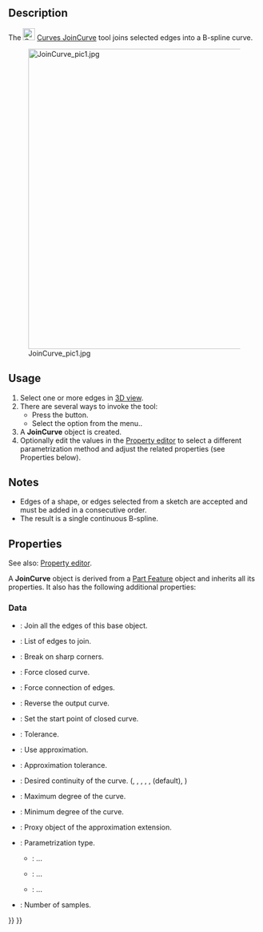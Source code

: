 <languages/>

{{Docnav
|[[Curves_ExtendCurve|ExtendCurve]]
|[[Curves_SplitCurve|SplitCurve]]
|[[Curves_Workbench|Curves]]
|IconL=Curves_ExtendCurve.svg
|IconR=Curves_SplitCurve.svg
|IconC=Curves_workbench_icon.svg
}}

{{GuiCommand
|Name=Curves JoinCurve
|MenuLocation=Curves → joinCurves
|Workbenches=[[Curves_Workbench|Curves]]
}}

==Description==

The [[Image:Curves_JoinCurve.svg|24px]] [[Curves_JoinCurve|Curves JoinCurve]] tool joins selected edges into a B-spline curve.

[[File:JoinCurve_pic1.jpg|600px]]

==Usage==

# Select one or more edges in [[3D_view|3D view]].
# There are several ways to invoke the tool:
#* Press the {{Button|[[Image:Curves_JoinCurve.svg|16px]] [[Curves_JoinCurve|joinCurves]]}} button.
#* Select the {{MenuCommand|Curves → [[Image:Curves_JoinCurve.svg|16px]] joinCurves}} option from the menu..
# A '''JoinCurve''' object is created.
# Optionally edit the values in the [[Property_editor|Property editor]] to select a different parametrization method and adjust the related properties (see Properties below).

==Notes==

* Edges of a shape, or edges selected from a sketch are accepted and must be added in a consecutive order.
* The result is a single continuous B-spline.

==Properties==

See also: [[Property_editor|Property editor]].

A '''JoinCurve''' object is derived from a [[Part_Feature|Part Feature]] object and inherits all its properties. It also has the following additional properties:

===Data===

{{TitleProperty|InputSources}}

* {{PropertyData|Base|Link}}: Join all the edges of this base object.
* {{PropertyData|Edges|LinkSubList}}: List of edges to join.

{{TitleProperty|Join}}

* {{PropertyData|CornerBreak|Bool}}: Break on sharp corners.
* {{PropertyData|ForceClosed|Bool}}: Force closed curve.
* {{PropertyData|ForceContact|Bool}}: Force connection of edges.
* {{PropertyData|Reverse|Bool}}: Reverse the output curve.
* {{PropertyData|StartOffset|Integer}}: Set the start point of closed curve.
* {{PropertyData|Tolerance|Float}}: Tolerance.

{{TitleProperty|ShapeApproximation}}

* {{PropertyData|Active|Bool}}: Use approximation.
* {{PropertyData|ApproxTolerance|Float|Hidden}}: Approximation tolerance.
* {{PropertyData|Continuity|Enumeration|Hidden}}: Desired continuity of the curve. ({{Value|C0}}, {{Value|C1}}, {{Value|G1}}, {{Value|C2}}, {{Value|G2}}, {{Value|C3}} (default), {{Value|CN}})
* {{PropertyData|DegreeMax|Integer|Hidden}}: Maximum degree of the curve.
* {{PropertyData|DegreeMin|Integer|Hidden}}: Minimum degree of the curve.
* {{PropertyData|ExtensionProxy|PythonObject}}: Proxy object of the approximation extension.
* {{PropertyData|Parametrization|Enumeration|Hidden}}: Parametrization type.
** {{Value|ChordLength}}: ...
** {{Value|Centripetal}}: ...
** {{Value|Uniform}}: ...
* {{PropertyData|Samples|Integer|Hidden}}: Number of samples.


{{Docnav
|[[Curves_ExtendCurve|ExtendCurve]]
|[[Curves_SplitCurve|SplitCurve]]
|[[Curves_Workbench|Curves]]
|IconL=Curves_ExtendCurve.svg
|IconR=Curves_SplitCurve.svg
|IconC=Curves_workbench_icon.svg
}}

{{Curves Tools navi{{#translation:}}}}
{{Userdocnavi{{#translation:}}}}